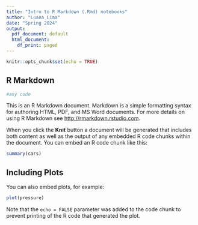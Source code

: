 ```yaml
---
title: "Intro to R Markdown (.Rmd) notebooks"
author: "Luana Lima"
date: "Spring 2024"
output:
  pdf_document: default
  html_document:
    df_print: paged
---
```


```r
knitr::opts_chunk$set(echo = TRUE)
```

## R Markdown


```r
#any code
```

This is an R Markdown document. Markdown is a simple formatting syntax for authoring HTML, PDF, and MS Word documents. For more details on using R Markdown see <http://rmarkdown.rstudio.com>.


When you click the **Knit** button a document will be generated that includes both content as well as the output of any embedded R code chunks within the document. You can embed an R code chunk like this:

```r


summary(cars)


```

## Including Plots

You can also embed plots, for example:

```r


plot(pressure)


```

Note that the `echo = FALSE` parameter was added to the code chunk to prevent printing of the R code that generated the plot.

